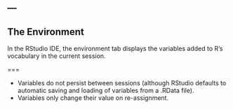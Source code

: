 ---
---

## The Environment

In the RStudio IDE, the environment tab displays the variables added to R's vocabulary in the current session.

===

- Variables do not persist between sessions (although RStudio defaults to automatic saving and loading of variables from a .RData file).
- Variables only change their value on re-assignment.
